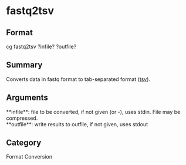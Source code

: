 = fastq2tsv =

== Format ==
cg fastq2tsv ?infile? ?outfile?

== Summary ==
Converts data in fastq format to tab-separated format ([[tsv]]).

== Arguments ==
; **infile**: file to be converted, if not given (or -), uses stdin. File may be compressed.
; **outfile**: write results to outfile, if not given, uses stdout

== Category ==
Format Conversion

